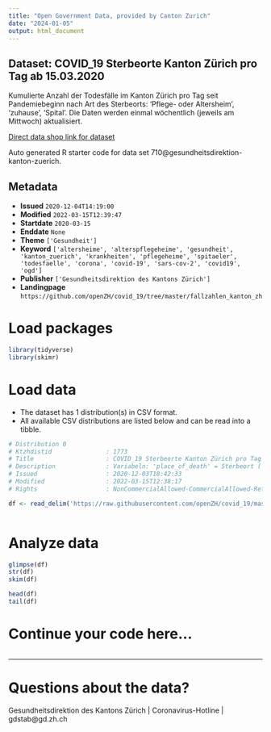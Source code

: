 ```yaml
---
title: "Open Government Data, provided by Canton Zurich"
date: "2024-01-05"
output: html_document
---
```


## Dataset: COVID_19 Sterbeorte Kanton Zürich pro Tag ab 15.03.2020

Kumulierte Anzahl der Todesfälle im Kanton Zürich pro Tag seit Pandemiebeginn nach Art des Sterbeorts: 'Pflege- oder Altersheim', 'zuhause', 'Spital'. Die Daten werden einmal wöchentlich (jeweils am Mittwoch) aktualisiert.

[Direct data shop link for dataset](https://www.zh.ch/de/politik-staat/statistik-daten/datenkatalog.html#/datasets/710@gesundheitsdirektion-kanton-zuerich)

Auto generated R starter code for data set 710@gesundheitsdirektion-kanton-zuerich.

## Metadata

- **Issued** `2020-12-04T14:19:00`
- **Modified** `2022-03-15T12:39:47`
- **Startdate** `2020-03-15`
- **Enddate** `None`
- **Theme** `['Gesundheit']`
- **Keyword** `['altersheime', 'alterspflegeheime', 'gesundheit', 'kanton_zuerich', 'krankheiten', 'pflegeheime', 'spitaeler', 'todesfaelle', 'corona', 'covid-19', 'sars-cov-2', 'covid19', 'ogd']`
- **Publisher** `['Gesundheitsdirektion des Kantons Zürich']`
- **Landingpage** `https://github.com/openZH/covid_19/tree/master/fallzahlen_kanton_zh`


# Load packages

```r

library(tidyverse)
library(skimr)

```

# Load data

-   The dataset has 1 distribution(s) in CSV format.
-   All available CSV distributions are listed below and can be read into a tibble.

```r

# Distribution 0
# Ktzhdistid               : 1773
# Title                    : COVID_19 Sterbeorte Kanton Zürich pro Tag ab 15.03.2020
# Description              : Variabeln: 'place_of_death' = Sterbeort ('care or nursing home' = Pflege- oder Altersheim, 'decedent's home' = zuhause, 'hospital' = Spital); 'ncumul_deceased' = Total der Todesfälle (kumuliert).
# Issued                   : 2020-12-03T18:42:33
# Modified                 : 2022-03-15T12:38:17
# Rights                   : NonCommercialAllowed-CommercialAllowed-ReferenceRequired

df <- read_delim('https://raw.githubusercontent.com/openZH/covid_19/master/fallzahlen_kanton_zh/COVID19_Sterbeorte_Kanton_ZH.csv')



```

# Analyze data

```r

glimpse(df)
str(df)
skim(df)

head(df)
tail(df)

```

# Continue your code here...

```r

```

------------------------------------------------------------------------

# Questions about the data?

Gesundheitsdirektion des Kantons Zürich | Coronavirus-Hotline | gdstab@gd.zh.ch
